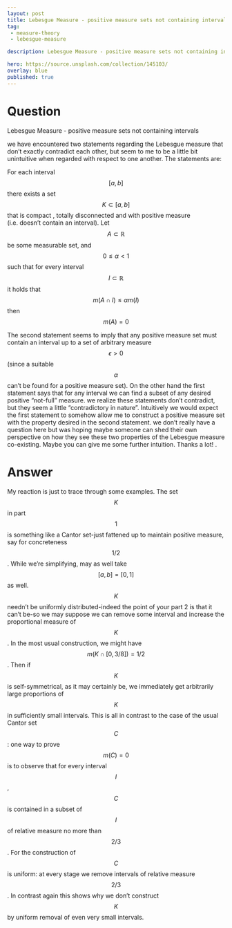 ---
layout: post
title: Lebesgue Measure - positive measure sets not containing intervals
tag:
 - measure-theory
 - lebesgue-measure

description: Lebesgue Measure - positive measure sets not containing intervals

hero: https://source.unsplash.com/collection/145103/
overlay: blue 
published: true
---

# Question 

Lebesgue Measure - positive measure sets not containing intervals

<!--break-->


we have  encountered two statements regarding the Lebesgue measure that don't exactly contradict each other, but seem to me to be a little bit unintuitive when regarded with respect to one another.
The statements are:


For each interval $$[a,b]$$
  there exists a set $$K\subset[a,b]$$
  that is compact , totally disconnected and with positive measure (i.e. doesn't contain an interval).
Let $$A\subset\mathbb{R}$$
  be some measurable set, and $$0\leq\alpha<1$$
  such that for every interval $$I\subset\mathbb{R}$$
  it holds that $$m(A\cap I)\leq\alpha m(I)$$
  then $$m(A)=0$$


The second statement seems to imply that any positive measure set must contain an interval up to a set of arbitrary measure $$\epsilon>0$$ (since a suitable $$\alpha$$ can't be found for a positive measure set).
On the other hand the first statement says that for any interval we can find a subset of any desired positive "not-full" measure.
we realize these statements don't contradict, but they seem a little "contradictory in nature". Intuitively we would expect the first statement to somehow allow me to  construct a positive measure set with the property desired in the second statement.
we don't really have a question here but was hoping maybe someone can shed their own perspective on how they see these two properties of the Lebesgue measure co-existing. Maybe you can give me some further intuition. 
Thanks a lot!
.

# Answer 


My reaction is just to trace through some examples. The set $$K$$ in part $$1$$ is something like a Cantor set-just fattened up to maintain positive measure, say for concreteness $$1/2$$. While we're simplifying, may as well take $$[a,b]=[0,1]$$ as well. $$K$$ needn't be uniformly distributed-indeed the point of your part 2 is that it can't be-so we may suppose we can remove some interval and increase the proportional measure of $$K$$. In the most usual construction, we might have $$m(K\cap [0,3/8])=1/2$$. Then if $$K$$ is self-symmetrical, as it may certainly be, we immediately get arbitrarily large proportions of $$K$$ in sufficiently small intervals. 
This is all in contrast to the case of the usual Cantor set $$C$$: one way to prove $$m(C)=0$$ is to observe that for every interval $$I$$, $$C$$ is contained in a subset of $$I$$ of relative measure no more than $$2/3$$. For the construction of $$C$$ is uniform: at every stage we remove intervals of relative measure $$2/3$$. In contrast again this shows why we don't construct $$K$$ by uniform removal of even very small intervals.

